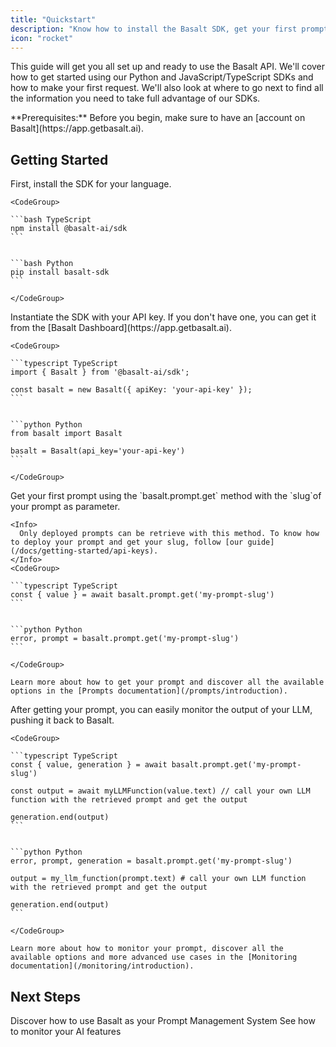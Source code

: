 ```yaml
---
title: "Quickstart"
description: "Know how to install the Basalt SDK, get your first prompt and start monitoring. **(~2 minutes)**"
icon: "rocket"
---
```


This guide will get you all set up and ready to use the Basalt API. We'll cover how to get started using our Python and JavaScript/TypeScript SDKs and how to make your first request. We'll also look at where to go next to find all the information you need to take full advantage of our SDKs.

<Info>
  **Prerequisites:** Before you begin, make sure to have an [account on Basalt](https://app.getbasalt.ai).
</Info>

## Getting Started

<Steps>
  <Step title="Install the SDK">
    First, install the SDK for your language.

    <CodeGroup>

    ```bash TypeScript
    npm install @basalt-ai/sdk
    ```

    
    ```bash Python
    pip install basalt-sdk
    ```

    </CodeGroup>
  </Step>
  <Step title="Instantiate Basalt">
    Instantiate the SDK with your API key. If you don't have one, you can get it from the [Basalt Dashboard](https://app.getbasalt.ai).

    <CodeGroup>

    ```typescript TypeScript
    import { Basalt } from '@basalt-ai/sdk';
    
    const basalt = new Basalt({ apiKey: 'your-api-key' });
    ```

    
    ```python Python
    from basalt import Basalt
    
    basalt = Basalt(api_key='your-api-key')
    ```

    </CodeGroup>
  </Step>
  <Step title="Get your prompt">
    Get your first prompt using the `basalt.prompt.get` method with the `slug`of your prompt as parameter.

    <Info>
      Only deployed prompts can be retrieve with this method. To know how to deploy your prompt and get your slug, follow [our guide](/docs/getting-started/api-keys).
    </Info>
    <CodeGroup>

    ```typescript TypeScript
    const { value } = await basalt.prompt.get('my-prompt-slug')
    ```

    
    ```python Python
    error, prompt = basalt.prompt.get('my-prompt-slug')
    ```

    </CodeGroup>

    Learn more about how to get your prompt and discover all the available options in the [Prompts documentation](/prompts/introduction).
  </Step>
  <Step title="Monitor the output">
    After getting your prompt, you can easily monitor the output of your LLM, pushing it back to Basalt.

    <CodeGroup>

    ```typescript TypeScript
    const { value, generation } = await basalt.prompt.get('my-prompt-slug')
    
    const output = await myLLMFunction(value.text) // call your own LLM function with the retrieved prompt and get the output
    
    generation.end(output)
    ```

    
    ```python Python
    error, prompt, generation = basalt.prompt.get('my-prompt-slug')
    
    output = my_llm_function(prompt.text) # call your own LLM function with the retrieved prompt and get the output
    
    generation.end(output)
    ```

    </CodeGroup>

    Learn more about how to monitor your prompt, discover all the available options and more advanced use cases in the [Monitoring documentation](/monitoring/introduction).
  </Step>
</Steps>

## Next Steps

<CardGroup cols={2}>
  <Card title="Prompts" icon="comment-dots" href="/prompts/introduction">
    Discover how to use Basalt as your Prompt Management System
  </Card>
  <Card title="Monitoring" icon="chart-line" href="/monitoring/introduction">
    See how to monitor your AI features
  </Card>
</CardGroup>